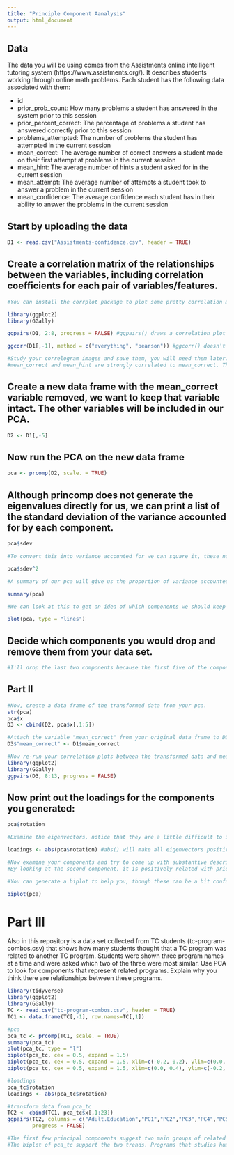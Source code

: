 ```yaml
---
title: "Principle Component Aanalysis"
output: html_document
---
```

## Data
The data you will be using comes from the Assistments online intelligent tutoring system (https://www.assistments.org/). It describes students working through online math problems. Each student has the following data associated with them:

- id
- prior_prob_count: How many problems a student has answered in the system prior to this session
- prior_percent_correct: The percentage of problems a student has answered correctly prior to this session
- problems_attempted: The number of problems the student has attempted in the current session
- mean_correct: The average number of correct answers a student made on their first attempt at problems in the current session
- mean_hint: The average number of hints a student asked for in the current session
- mean_attempt: The average number of attempts a student took to answer a problem in the current session
- mean_confidence: The average confidence each student has in their ability to answer the problems in the current session

## Start by uploading the data
```r
D1 <- read.csv("Assistments-confidence.csv", header = TRUE)

```

## Create a correlation matrix of the relationships between the variables, including correlation coefficients for each pair of variables/features.

```r
#You can install the corrplot package to plot some pretty correlation matrices (sometimes called correlograms)

library(ggplot2)
library(GGally)

ggpairs(D1, 2:8, progress = FALSE) #ggpairs() draws a correlation plot between all the columns you identify by number (second option, you don't need the first column as it is the student ID) and progress = FALSE stops a progress bar appearing as it renders your plot

ggcorr(D1[,-1], method = c("everything", "pearson")) #ggcorr() doesn't have an explicit option to choose variables so we need to use matrix notation to drop the id variable. We then need to choose a "method" which determines how to treat missing values (here we choose to keep everything, and then which kind of correlation calculation to use, here we are using Pearson correlation, the other options are "kendall" or "spearman")

#Study your correlogram images and save them, you will need them later. Take note of what is strongly related to the outcome variable of interest, mean_correct.
#mean_correct and mean_hint are strongly correlated to mean_correct. The percentage of problems a student has answered correctly prior to this session predicts the correctness of students' first attempt in the current session. Students who get the first attempt in the current session correct are less likely to ask for hints. 
```

## Create a new data frame with the mean_correct variable removed, we want to keep that variable intact. The other variables will be included in our PCA.

```r
D2 <- D1[,-5]

```

## Now run the PCA on the new data frame

```r
pca <- prcomp(D2, scale. = TRUE)
```

## Although princomp does not generate the eigenvalues directly for us, we can print a list of the standard deviation of the variance accounted for by each component.

```r
pca$sdev

#To convert this into variance accounted for we can square it, these numbers are proportional to the eigenvalue

pca$sdev^2

#A summary of our pca will give us the proportion of variance accounted for by each component

summary(pca)

#We can look at this to get an idea of which components we should keep and which we should drop

plot(pca, type = "lines")
```

## Decide which components you would drop and remove them from your data set.
```r
#I'll drop the last two components because the first five of the components explain 89% of the variance of the original data.
```

## Part II

```r
#Now, create a data frame of the transformed data from your pca.
str(pca)
pca$x
D3 <- cbind(D2, pca$x[,1:5])

#Attach the variable "mean_correct" from your original data frame to D3.
D3$"mean_correct" <- D1$mean_correct

#Now re-run your correlation plots between the transformed data and mean_correct. If you had dropped some components would you have lost important infomation about mean_correct?
library(ggplot2)
library(GGally)
ggpairs(D3, 8:13, progress = FALSE)

```
## Now print out the loadings for the components you generated:

```r
pca$rotation

#Examine the eigenvectors, notice that they are a little difficult to interpret. It is much easier to make sense of them if we make them proportional within each component

loadings <- abs(pca$rotation) #abs() will make all eigenvectors positive

#Now examine your components and try to come up with substantive descriptions of what some might represent?
#By looking at the second component, it is positively related with prior_prob_count, prior_percent_correct, and mean_confidence. It is negatively related with problems_attempted, mean_hint, and mean_attempt. I think this suggest that students prior performance has an impact on their performance in the current session. The more problems they answered and the higher percentage of correctness they got prior to the current session, the more confident students are in the current. They are able to get problems correct with fewer attempt and hints in the current session.

#You can generate a biplot to help you, though these can be a bit confusing. They plot the transformed data by the first two components. Therefore, the axes represent the direction of maximum variance accounted for. Then mapped onto this point cloud are the original directions of the variables, depicted as red arrows. It is supposed to provide a visualization of which variables "go together". Variables that possibly represent the same underlying construct point in the same direction.  

biplot(pca)


```
# Part III  
Also in this repository is a data set collected from TC students (tc-program-combos.csv) that shows how many students thought that a TC program was related to another TC program. Students were shown three program names at a time and were asked which two of the three were most similar. Use PCA to look for components that represent related programs. Explain why you think there are relationships between these programs.

```r
library(tidyverse)
library(ggplot2)
library(GGally)
TC <- read.csv("tc-program-combos.csv", header = TRUE)
TC1 <- data.frame(TC[,-1], row.names=TC[,1])

#pca
pca_tc <- prcomp(TC1, scale. = TRUE)
summary(pca_tc)
plot(pca_tc, type = "l")
biplot(pca_tc, cex = 0.5, expand = 1.5)
biplot(pca_tc, cex = 0.5, expand = 1.5, xlim=c(-0.2, 0.2), ylim=c(0.0, 0.4))
biplot(pca_tc, cex = 0.5, expand = 1.5, xlim=c(0.0, 0.4), ylim=c(-0.2, 0.0))

#loadings
pca_tc$rotation
loadings <- abs(pca_tc$rotation)

#transform data from pca_tc
TC2 <- cbind(TC1, pca_tc$x[,1:23])
ggpairs(TC2, columns = c("Adult.Education","PC1","PC2","PC3","PC4","PC5"), 
        progress = FALSE)

#The first few principal components suggest two main groups of related programs. The first group is programs that studies humans including both human's physical and mental aspects. For example, the second component is positively correlated with programs such as Physiology, Behavior Analysis, Clinical Psychology, Cognitive Science, and Anthropology; they vary together. The second group is programs that are about education in general such as Adult Education, Linguistics, Teaching English, College Advising, and Art Education.
#The biplot of pca_tc support the two trends. Programs that studies human beings roughly go to the same direction (Health education, Nursing, Counseling psychology, etc.), whereas programs that are about education in general roughly do to the same direction (Urban education, Early childhood education, Literacy, Adult education, and Higher and postsecondary education).   
```





